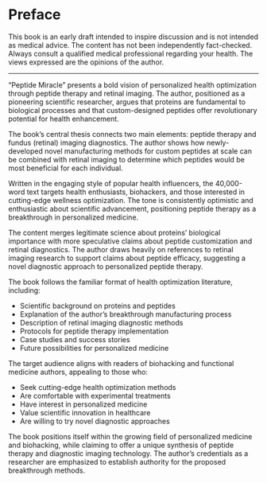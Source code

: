 # Preface {.unnumbered}

:::{.callout-warning title="Important Disclaimer"}

This book is an early draft intended to inspire discussion and is not intended as medical advice. The content has not been independently fact-checked. Always consult a qualified medical professional regarding your health. The views expressed are the opinions of the author.

:::

***

"Peptide Miracle" presents a bold vision of personalized health optimization through peptide therapy and retinal imaging. The author, positioned as a pioneering scientific researcher, argues that proteins are fundamental to biological processes and that custom-designed peptides offer revolutionary potential for health enhancement.

The book's central thesis connects two main elements: peptide therapy and fundus (retinal) imaging diagnostics. The author shows how newly-developed novel manufacturing methods for custom peptides at scale can be combined with  retinal imaging to determine which peptides would be most beneficial for each individual.

Written in the engaging style of popular health influencers, the 40,000-word text targets health enthusiasts, biohackers, and those interested in cutting-edge wellness optimization. The tone is consistently optimistic and enthusiastic about scientific advancement, positioning peptide therapy as a breakthrough in personalized medicine.

The content merges legitimate science about proteins' biological importance with more speculative claims about peptide customization and retinal diagnostics. The author draws heavily on references to retinal imaging research to support claims about peptide efficacy, suggesting a novel diagnostic approach to personalized peptide therapy.

The book follows the familiar format of health optimization literature,  including:

- Scientific background on proteins and peptides
- Explanation of the author's breakthrough manufacturing process
- Description of retinal imaging diagnostic methods
- Protocols for peptide therapy implementation
- Case studies and success stories
- Future possibilities for personalized medicine

The target audience aligns with readers of biohacking and functional medicine authors, appealing to those who:

- Seek cutting-edge health optimization methods
- Are comfortable with experimental treatments
- Have interest in personalized medicine
- Value scientific innovation in healthcare
- Are willing to try novel diagnostic approaches

The book positions itself within the growing field of personalized medicine and biohacking, while claiming to offer a unique synthesis of peptide therapy and diagnostic imaging technology. The author's credentials as a researcher are emphasized to establish authority for the proposed breakthrough methods.